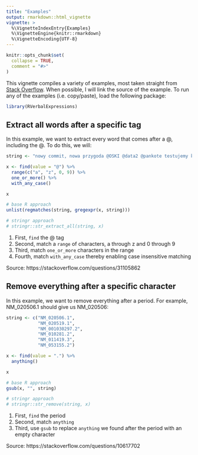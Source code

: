 ```yaml
---
title: "Examples"
output: rmarkdown::html_vignette
vignette: >
  %\VignetteIndexEntry{Examples}
  %\VignetteEngine{knitr::rmarkdown}
  %\VignetteEncoding{UTF-8}
---
```


```r
knitr::opts_chunk$set(
  collapse = TRUE,
  comment = "#>"
)
```

This vignette compiles a variety of examples, most taken straight from [Stack Overflow](https://stackoverflow.com/). When possible, I will link the source of the example. To run any of the examples (i.e. copy/paste), load the following package:

```r
library(RVerbalExpressions)
```

## Extract all words after a specific tag

In this example, we want to extract every word that comes after a @, including the @. To do this, we will:

```r
string <- "nowy commit, nowa przygoda @OSKI @data2 @pankote testujemy kod @oski2"

x <- find(value = "@") %>% 
  range(c("a", "z", 0, 9)) %>% 
  one_or_more() %>% 
  with_any_case()

x

# base R approach
unlist(regmatches(string, gregexpr(x, string)))

# stringr approach
# stringr::str_extract_all(string, x)
```

1. First, `find` the @ tag
2. Second, match a `range` of characters, a through z and 0 through 9
3. Third, match `one_or_more` characters in the range
4. Fourth, match `with_any_case` thereby enabling case insensitive matching

Source: https://stackoverflow.com/questions/31105862

## Remove everything after a specific character

In this example, we want to remove everything after a period. For example, NM_020506.1 should give us NM_020506:

```r
string <- c("NM_020506.1", 
            "NM_020519.1", 
            "NM_001030297.2", 
            "NM_010281.2", 
            "NM_011419.3", 
            "NM_053155.2")  

x <- find(value = ".") %>% 
  anything()

x

# base R approach
gsub(x, "", string)

# stringr approach
# stringr::str_remove(string, x)
```

1. First, `find` the period
2. Second, match `anything`
3. Third, use `gsub` to replace `anything` we found after the period with an empty character

Source: https://stackoverflow.com/questions/10617702

